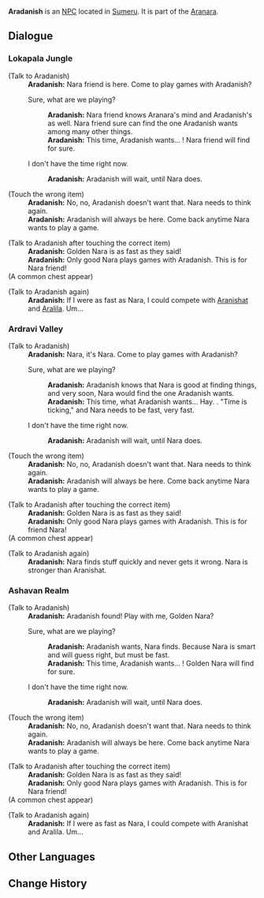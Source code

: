 {{Meta
<!-- Remove this template after adding the missing info -->
|missing_NPC_location = yes
|missing_NPC_context  = yes
|missing_NPC_profile  = yes
|missing_NPC_idle     = yes
}}
{{Character Infobox
|type             = NPC
|image            = NPC Aradanish.png
|region           = Sumeru
|affiliation      = Aranara
|title            = 

|ancestry         = <!-- Clan/family -->
|father           = 
|mother           = 
|spouse           = 
|sibling          = 
|child            = 
|relative         = 

|dialoguereward   = 
}}
'''Aradanish''' is an [[NPC]] located in <!--[[???]], -->[[Sumeru]]. It is part of the [[Aranara]].
<!--
==Location==
<gallery hideaddbutton="true" captionalign="center">
NPC Location Aradanish.png|Aradanish's location
NPC Location Aradanish Context.png|Additional context
</gallery>

==Profile==
''(To be added.)''

===Personality===
''(To be added.)''

===Appearance===
''(To be added.)''

==Quests and Events==
{{Quests and Events}}

==Idle Quotes==
{{Dialogue start}}
: {{DIcon|Idle}} {{Tx}}
:: {{A|VO Aradanish 01.ogg}} "{{Tx}}"
{{Dialogue end}}

-->

==Dialogue==
===Lokapala Jungle===
{{Dialogue start}}
;(Talk to Aradanish)
:'''Aradanish:''' Nara friend is here. Come to play games with Aradanish?
:{{DIcon}} Sure, what are we playing?
::'''Aradanish:''' Nara friend knows Aranara's mind and Aradanish's as well. Nara friend sure can find the one Aradanish wants among many other things.
::'''Aradanish:''' This time, Aradanish wants... {{color|buzzword|A small wooden chest}}! Nara friend will find for sure.
:{{DIcon}} I don't have the time right now.
::'''Aradanish:''' Aradanish will wait, until Nara does.

;(Touch the wrong item)
:'''Aradanish:''' No, no, Aradanish doesn't want that. Nara needs to think again.
:'''Aradanish:''' Aradanish will always be here. Come back anytime Nara wants to play a game.

;(Talk to Aradanish after touching the correct item)
:'''Aradanish:''' Golden Nara is as fast as they said!
:'''Aradanish:''' Only good Nara plays games with Aradanish. This is for Nara friend!
;(A common chest appear)

;(Talk to Aradanish again)
:'''Aradanish:''' If I were as fast as Nara, I could compete with [[Aranishat]] and [[Aralila]]. Um...
{{Dialogue end}}

===Ardravi Valley===
{{Dialogue start}}
;(Talk to Aradanish)
:'''Aradanish:''' Nara, it's Nara. Come to play games with Aradanish?
:{{DIcon}} Sure, what are we playing?
::'''Aradanish:''' Aradanish knows that Nara is good at finding things, and very soon, Nara would find the one Aradanish wants.
::'''Aradanish:''' This time, what Aradanish wants... Hay. {{color|buzzword|A lot of hay, bundled together}}. "Time is ticking," and Nara needs to be fast, very fast.
:{{DIcon}} I don't have the time right now.
::'''Aradanish:''' Aradanish will wait, until Nara does.

;(Touch the wrong item)
:'''Aradanish:''' No, no, Aradanish doesn't want that. Nara needs to think again.
:'''Aradanish:''' Aradanish will always be here. Come back anytime Nara wants to play a game.

;(Talk to Aradanish after touching the correct item)
:'''Aradanish:''' Golden Nara is as fast as they said!
:'''Aradanish:''' Only good Nara plays games with Aradanish. This is for friend Nara!
;(A common chest appear)

;(Talk to Aradanish again)
:'''Aradanish:''' Nara finds stuff quickly and never gets it wrong. Nara is stronger than Aranishat.
{{Dialogue end}}

===Ashavan Realm===
{{Dialogue start}}
;(Talk to Aradanish)
:'''Aradanish:''' Aradanish found! Play with me, Golden Nara?
:{{DIcon}} Sure, what are we playing?
::'''Aradanish:''' Aradanish wants, Nara finds. Because Nara is smart and will guess right, but must be fast.
::'''Aradanish:''' This time, Aradanish wants... {{color|buzzword|rocks, piles of rocks}}! Golden Nara will find for sure.
:{{DIcon}} I don't have the time right now.
::'''Aradanish:''' Aradanish will wait, until Nara does.

;(Touch the wrong item)
:'''Aradanish:''' No, no, Aradanish doesn't want that. Nara needs to think again.
:'''Aradanish:''' Aradanish will always be here. Come back anytime Nara wants to play a game.

;(Talk to Aradanish after touching the correct item)
:'''Aradanish:''' Golden Nara is as fast as they said!
:'''Aradanish:''' Only good Nara plays games with Aradanish. This is for Nara friend!
;(A common chest appear)

;(Talk to Aradanish again)
:'''Aradanish:''' If I were as fast as Nara, I could compete with Aranishat and Aralila. Um...
{{Dialogue end}}
<!--
==Event Dialogue==
===Event Name===
{{Dialogue start}}
:'''Aradasa:'''
{{Dialogue end}}

==Trivia==
* 
-->

==Other Languages==
{{Other Languages
|default_hidden = 1
|en      = Aradanish
|zhs     = 兰陀尼什
|zhs_rm  = Lántuóníshí
|zht     = 蘭陀尼什
|zht_rm  = Lántuóníshí
|ja      = アランダニシ
|ja_rm   = Arandanishi
|ko      = 아란데니쉬
|ko_rm   = Arandeniswi
|es      = Aradanish
|fr      = Aradanish
|ru      = Араданиш
|th      = Aradanish
|vi      = Aradanish
|de      = Aradanish
|id      = Aradanish
|pt      = Aradanish
|tr      = Aradanish
|it      = Aradanish
}}

==Change History==
{{Change History|3.0}}
<!--
==References==
{{Reflist}}
-->